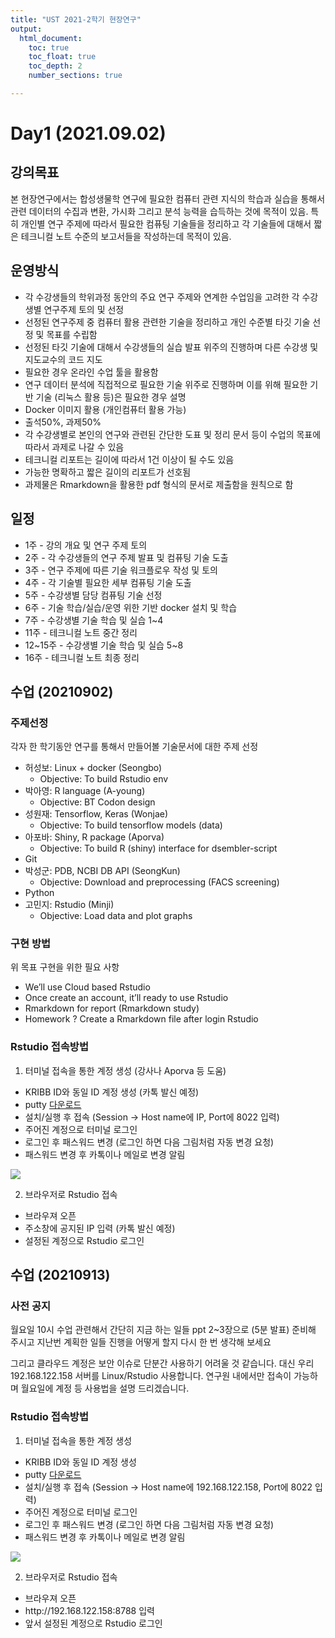 ```yaml
---
title: "UST 2021-2학기 현장연구"
output: 
  html_document:
    toc: true
    toc_float: true
    toc_depth: 2
    number_sections: true

---
```


# Day1 (2021.09.02)

## 강의목표

본 현장연구에서는 합성생물학 연구에 필요한 컴퓨터 관련 지식의 학습과 실습을 통해서 관련 데이터의 수집과 변환, 가시화 그리고 분석 능력을 습득하는 것에 목적이 있음. 특히 개인별 연구 주제에 따라서 필요한 컴퓨팅 기술들을 정리하고 각 기술들에 대해서 짧은 테크니컬 노트 수준의 보고서들을 작성하는데 목적이 있음.

## 운영방식

-   각 수강생들의 학위과정 동안의 주요 연구 주제와 연계한 수업임을 고려한 각 수강생별 연구주제 토의 및 선정
-   선정된 연구주제 중 컴퓨터 활용 관련한 기술을 정리하고 개인 수준별 타깃 기술 선정 및 목표를 수립함
-   선정된 타깃 기술에 대해서 수강생들의 실습 발표 위주의 진행하며 다른 수강생 및 지도교수의 코드 지도
-   필요한 경우 온라인 수업 툴을 활용함
-   연구 데이터 분석에 직접적으로 필요한 기술 위주로 진행하며 이를 위해 필요한 기반 기술 (리눅스 활용 등)은 필요한 경우 설명\
-   Docker 이미지 활용 (개인컴퓨터 활용 가능)
-   출석50%, 과제50%
-   각 수강생별로 본인의 연구와 관련된 간단한 도표 및 정리 문서 등이 수업의 목표에 따라서 과제로 나갈 수 있음
-   테크니컬 리포트는 길이에 따라서 1건 이상이 될 수도 있음
-   가능한 명확하고 짧은 길이의 리포트가 선호됨
-   과제물은 Rmarkdown을 활용한 pdf 형식의 문서로 제출함을 원칙으로 함

## 일정

-   1주 - 강의 개요 및 연구 주제 토의
-   2주 - 각 수강생들의 연구 주제 발표 및 컴퓨팅 기술 도출
-   3주 - 연구 주제에 따른 기술 워크플로우 작성 및 토의
-   4주 - 각 기술별 필요한 세부 컴퓨팅 기술 도출
-   5주 - 수강생별 담당 컴퓨팅 기술 선정
-   6주 - 기술 학습/실습/운영 위한 기반 docker 설치 및 학습
-   7주 - 수강생별 기술 학습 및 실습 1\~4
-   11주 - 테크니컬 노트 중간 정리\
-   12\~15주 - 수강생별 기술 학습 및 실습 5\~8
-   16주 - 테크니컬 노트 최종 정리


## 수업 (20210902)

### 주제선정

각자 한 학기동안 연구를 통해서 만들어볼 기술문서에 대한 주제 선정

- 허성보: Linux + docker (Seongbo)
  - Objective: To build Rstudio env
- 박아영: R language (A-young)
  - Objective: BT Codon design 
- 성원재: Tensorflow, Keras (Wonjae)
  - Objective: To build tensorflow models (data)
- 아포바: Shiny, R package (Aporva)
  - Objective: To build R (shiny) interface for dsembler-script
- Git 
- 박성군: PDB, NCBI DB API (SeongKun)
  - Objective: Download and preprocessing (FACS screening) 
- Python 
- 고민지: Rstudio (Minji)
  - Objective: Load data and plot graphs 
 
 
### 구현 방법

위 목표 구현을 위한 필요 사항
 
- We’ll use Cloud based Rstudio
- Once create an account, it’ll ready to use Rstudio
- Rmarkdown for report (Rmarkdown study) 
- Homework ? Create a Rmarkdown file after login Rstudio


### Rstudio 접속방법

1. 터미널 접속을 통한 계정 생성 (강사나 Aporva 등 도움)
  - KRIBB ID와 동일 ID 계정 생성 (카톡 발신 예정)
  - putty [다운로드](https://the.earth.li/~sgtatham/putty/latest/w64/putty-64bit-0.76-installer.msi)
  - 설치/실행 후 접속 (Session -> Host name에 IP, Port에 8022 입력)
  - 주어진 계정으로 터미널 로그인
  - 로그인 후 패스워드 변경 (로그인 하면 다음 그림처럼 자동 변경 요청)
  - 패스워드 변경 후 카톡이나 메일로 변경 알림 

![](images/password.PNG)


2. 브라우저로 Rstudio 접속 
  - 브라우져 오픈 
  - 주소창에 공지된 IP 입력 (카톡 발신 예정)
  - 설정된 계정으로 Rstudio 로그인 


## 수업 (20210913)

### 사전 공지 

월요일 10시 수업 관련해서 간단히 지금 하는 일들 ppt 2~3장으로 (5분 발표) 준비해 주시고 지난번 계획한 일들 진행을 어떻게 할지 다시 한 번 생각해 보세요 


그리고 클라우드 계정은 보안 이슈로 단분간 사용하기 어려울 것 같습니다. 대신 우리 192.168.122.158 서버를 Linux/Rstudio 사용합니다. 연구원 내에서만 접속이 가능하며 월요일에 계정 등 사용법을 설명 드리겠습니다.


### Rstudio 접속방법

1. 터미널 접속을 통한 계정 생성
  - KRIBB ID와 동일 ID 계정 생성 
  - putty [다운로드](https://the.earth.li/~sgtatham/putty/latest/w64/putty-64bit-0.76-installer.msi)
  - 설치/실행 후 접속 (Session -> Host name에 192.168.122.158, Port에 8022 입력)
  - 주어진 계정으로 터미널 로그인
  - 로그인 후 패스워드 변경 (로그인 하면 다음 그림처럼 자동 변경 요청)
  - 패스워드 변경 후 카톡이나 메일로 변경 알림 

![](images/password.PNG)


2. 브라우저로 Rstudio 접속 
  - 브라우져 오픈 
  - http://192.168.122.158:8788 입력 
  - 앞서 설정된 계정으로 Rstudio 로그인 









